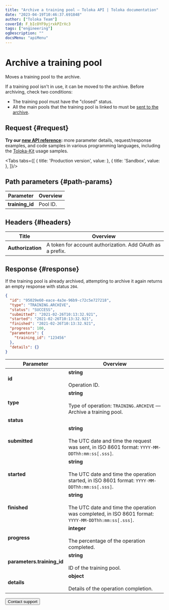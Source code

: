 ```yaml
---
title: "Archive a training pool — Toloka API | Toloka documentation"
date: "2023-04-19T10:46:37.691848"
author: ["Toloka Team"]
coverId: F_bIcOYF9yjrxkPZrXc3
tags: ["engineering"]
ogDescription: ""
docsMenu: "apiMenu"
---
```



# Archive a training pool

<Announce/>

Moves a training pool to the archive.

If a training pool isn't in use, it can be moved to the archive. Before archiving, check two conditions:

- The training pool must have the "closed" status.
- All the main pools that the training pool is linked to must be [sent to the archive](/docs/api/archive-pool).

## Request {#request}

<Note mode="tip" title="Tip">

**Try our [new API reference](https://toloka.ai/docs/api/api-reference/#post-/trainings/-id-/archive):** more parameter details, request/response examples, and code samples in various programming languages, including the [Toloka-Kit](/docs/toloka-kit/) usage samples.

</Note>

<Tabs tabs={[
  { title: 'Production version', value: <ArchiveTrainingList1/> },
  { title: 'Sandbox', value: <ArchiveTrainingList2/> },
]}/>

## Path parameters {#path-params}

Parameter | Overview
----- | -----
**training_id** | Pool ID.

## Headers {#headers}

Title | Overview
----- | -----
**Authorization** | A token for account authorization. Add OAuth as a prefix.

## Response {#response}

<Note mode="note" title="Note">

If the training pool is already archived, attempting to archive it again returns an empty response with status `204`.

</Note>

```json
{
  "id": "95029e60-eace-4a3e-96b9-c72c5e727218",
  "type": "TRAINING.ARCHIVE",
  "status": "SUCCESS",
  "submitted": "2021-02-26T10:13:32.921",
  "started": "2021-02-26T10:13:32.921",
  "finished": "2021-02-26T10:13:32.921",
  "progress": 100,
  "parameters": {
    "training_id": "123456"
  },
  "details": {}
}
```

Parameter | Overview
----- | -----
**id** | **string**<br/><br/>Operation ID.
**type** | **string**<br/><br/>Type of operation: `TRAINING.ARCHIVE` — Archive a training pool.
**status** | <ArchiveTrainingTable1/>
**submitted** | **string**<br/><br/>The UTC date and time the request was sent, in ISO 8601 format: `YYYY-MM-DDThh:mm:ss[.sss]`.
**started** | **string**<br/><br/>The UTC date and time the operation started, in ISO 8601 format: `YYYY-MM-DDThh:mm:ss[.sss]`.
**finished** | **string**<br/><br/>The UTC date and time the operation was completed, in ISO 8601 format: `YYYY-MM-DDThh:mm:ss[.sss]`.
**progress** | **integer**<br/><br/>The percentage of the operation completed.
**parameters.training_id** | **string**<br/><br/>ID of the training pool.
**details** | **object**<br/><br/>Details of the operation completion.

<Button themeColor="light" view="default" size="l" type="link" url="/docs/guide/troubleshooting/support?form-source=api-archive-training">Contact support</Button>